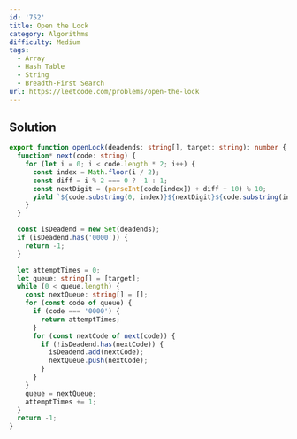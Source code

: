 ```yaml
---
id: '752'
title: Open the Lock
category: Algorithms
difficulty: Medium
tags:
  - Array
  - Hash Table
  - String
  - Breadth-First Search
url: https://leetcode.com/problems/open-the-lock
---
```


## Solution

```typescript showLineNumbers
export function openLock(deadends: string[], target: string): number {
  function* next(code: string) {
    for (let i = 0; i < code.length * 2; i++) {
      const index = Math.floor(i / 2);
      const diff = i % 2 === 0 ? -1 : 1;
      const nextDigit = (parseInt(code[index]) + diff + 10) % 10;
      yield `${code.substring(0, index)}${nextDigit}${code.substring(index + 1)}`;
    }
  }

  const isDeadend = new Set(deadends);
  if (isDeadend.has('0000')) {
    return -1;
  }

  let attemptTimes = 0;
  let queue: string[] = [target];
  while (0 < queue.length) {
    const nextQueue: string[] = [];
    for (const code of queue) {
      if (code === '0000') {
        return attemptTimes;
      }
      for (const nextCode of next(code)) {
        if (!isDeadend.has(nextCode)) {
          isDeadend.add(nextCode);
          nextQueue.push(nextCode);
        }
      }
    }
    queue = nextQueue;
    attemptTimes += 1;
  }
  return -1;
}
```
